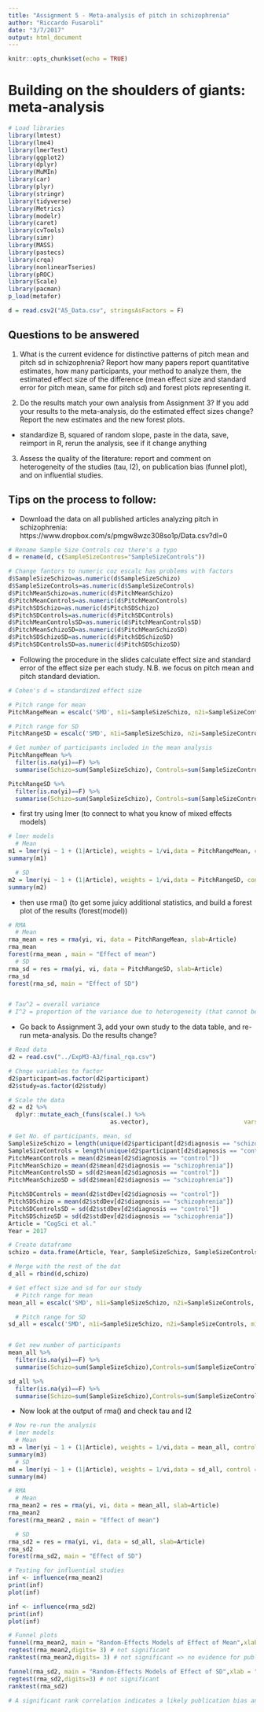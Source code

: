 ```yaml
---
title: "Assignment 5 - Meta-analysis of pitch in schizophrenia"
author: "Riccardo Fusaroli"
date: "3/7/2017"
output: html_document
---
```


```r
knitr::opts_chunk$set(echo = TRUE)
```

# Building on the shoulders of giants: meta-analysis

```r
# Load libraries
library(lmtest)
library(lme4)
library(lmerTest)
library(ggplot2)
library(dplyr)
library(MuMIn)
library(car)
library(plyr)
library(stringr)
library(tidyverse)
library(Metrics)
library(modelr)
library(caret)
library(cvTools)
library(simr)
library(MASS)
library(pastecs)
library(crqa)
library(nonlinearTseries)
library(pROC)
library(Scale)
library(pacman)
p_load(metafor)
```

```r
d = read.csv2("A5_Data.csv", stringsAsFactors = F)
```

## Questions to be answered

1. What is the current evidence for distinctive patterns of pitch mean and pitch sd in schizophrenia? Report how many papers report quantitative estimates, how many participants, your method to analyze them, the estimated effect size of the difference (mean effect size and standard error for pitch mean, same for pitch sd) and forest plots representing it. 

2. Do the results match your own analysis from Assignment 3? If you add your results to the meta-analysis, do the estimated effect sizes change? Report the new estimates and the new forest plots. 
- standardize B, squared of random slope, paste in the data, save, reimport in R, rerun the analysis, see if it change anything

3. Assess the quality of the literature: report and comment on heterogeneity of the studies (tau, I2), on publication bias (funnel plot), and on influential studies.


## Tips on the process to follow:

- Download the data on all published articles analyzing pitch in schizophrenia: https://www.dropbox.com/s/pmgw8wzc308so1p/Data.csv?dl=0
```r
# Rename Sample Size Controls coz there's a typo
d = rename(d, c(SampleSizeContros="SampleSizeControls"))

# Change fantors to numeric coz escalc has problems with factors
d$SampleSizeSchizo=as.numeric(d$SampleSizeSchizo)
d$SampleSizeControls=as.numeric(d$SampleSizeControls)
d$PitchMeanSchizo=as.numeric(d$PitchMeanSchizo)
d$PitchMeanControls=as.numeric(d$PitchMeanControls)
d$PitchSDSchizo=as.numeric(d$PitchSDSchizo)
d$PitchSDControls=as.numeric(d$PitchSDControls)
d$PitchMeanControlsSD=as.numeric(d$PitchMeanControlsSD)
d$PitchMeanSchizoSD=as.numeric(d$PitchMeanSchizoSD)
d$PitchSDSchizoSD=as.numeric(d$PitchSDSchizoSD)
d$PitchSDControlsSD=as.numeric(d$PitchSDSchizoSD)
```


- Following the procedure in the slides calculate effect size and standard error of the effect size per each study. N.B. we focus on pitch mean and pitch standard deviation.
```r
# Cohen's d = standardized effect size

# Pitch range for mean
PitchRangeMean = escalc('SMD', n1i=SampleSizeSchizo, n2i=SampleSizeControls, m1i=PitchMeanSchizo, m2i=PitchMeanControls, sd1i=PitchMeanSchizoSD, sd2i=PitchMeanControlsSD, data = d)

# Pitch range for SD
PitchRangeSD = escalc('SMD', n1i=SampleSizeSchizo, n2i=SampleSizeControls, m1i=PitchSDSchizo, m2i=PitchSDControls, sd1i=PitchSDSchizoSD, sd2i=PitchSDControlsSD, data = d)

```

```r
# Get number of participants included in the mean analysis
PitchRangeMean %>% 
  filter(is.na(yi)==F) %>%
  summarise(Schizo=sum(SampleSizeSchizo), Controls=sum(SampleSizeControls))

PitchRangeSD %>% 
  filter(is.na(yi)==F) %>%
  summarise(Schizo=sum(SampleSizeSchizo), Controls=sum(SampleSizeControls))
```

  - first try using lmer (to connect to what you know of mixed effects models)
```r
# lmer models
  # Mean
m1 = lmer(yi ~ 1 + (1|Article), weights = 1/vi,data = PitchRangeMean, control = lmerControl(check.nobs.vs.nlev = "ignore", check.nobs.vs.nRE = "ignore"))
summary(m1)

  # SD
m2 = lmer(yi ~ 1 + (1|Article), weights = 1/vi,data = PitchRangeSD, control = lmerControl(check.nobs.vs.nlev = "ignore", check.nobs.vs.nRE = "ignore"))
summary(m2)
```
 
  - then use rma() (to get some juicy additional statistics, and build a forest plot of the results (forest(model))
```r
# RMA
  # Mean 
rma_mean = res = rma(yi, vi, data = PitchRangeMean, slab=Article)
rma_mean 
forest(rma_mean , main = "Effect of mean")
  # SD
rma_sd = res = rma(yi, vi, data = PitchRangeSD, slab=Article)
rma_sd
forest(rma_sd, main = "Effect of SD")


# Tau^2 = overall variance
# I^2 = proportion of the variance due to heterogeneity (that cannot be reduced to within-study uncertainty)
```
 

- Go back to Assignment 3, add your own study to the data table, and re-run meta-analysis. Do the results change?
```r
# Read data
d2 = read.csv("../ExpM3-A3/final_rqa.csv")

# Chnge variables to factor
d2$participant=as.factor(d2$participant)
d2$study=as.factor(d2$study)

# Scale the data
d2 = d2 %>%
  dplyr::mutate_each_(funs(scale(.) %>%
                             as.vector),                           vars=c("mean","stdDev","range","median","InterquartileRange","MeanAbsoluteDeviation","coefficientOfVariation","delay","radius","embed","rqa_REC","rqa_DET","rqa_maxL","rqa_L","rqa_ENTR","rqa_TT","rqa_LAM"))
```

```r
# Get No. of participants, mean, sd 
SampleSizeSchizo = length(unique(d2$participant[d2$diagnosis == "schizophrenia"]))
SampleSizeControls = length(unique(d2$participant[d2$diagnosis == "control"]))
PitchMeanControls = mean(d2$mean[d2$diagnosis == "control"])
PitchMeanSchizo = mean(d2$mean[d2$diagnosis == "schizophrenia"])
PitchMeanControlsSD = sd(d2$mean[d2$diagnosis == "control"])
PitchMeanSchizoSD = sd(d2$mean[d2$diagnosis == "schizophrenia"])

PitchSDControls = mean(d2$stdDev[d2$diagnosis == "control"])
PitchSDSchizo = mean(d2$stdDev[d2$diagnosis == "schizophrenia"])
PitchSDControlsSD = sd(d2$stdDev[d2$diagnosis == "control"])
PitchSDSchizoSD = sd(d2$stdDev[d2$diagnosis == "schizophrenia"])
Article = "CogSci et al."
Year = 2017

# Create dataframe
schizo = data.frame(Article, Year, SampleSizeSchizo, SampleSizeControls, PitchMeanControls, PitchMeanControlsSD, PitchMeanSchizo, PitchMeanSchizoSD, PitchSDControls, PitchSDControlsSD, PitchSDSchizo, PitchSDSchizoSD)

# Merge with the rest of the dat
d_all = rbind(d,schizo)
```

```r
# Get effect size and sd for our study
  # Pitch range for mean
mean_all = escalc('SMD', n1i=SampleSizeSchizo, n2i=SampleSizeControls, m1i=PitchMeanSchizo, m2i=PitchMeanControls, sd1i=PitchMeanSchizoSD, sd2i=PitchMeanControlsSD, data = d_all)

  # Pitch range for SD
sd_all = escalc('SMD', n1i=SampleSizeSchizo, n2i=SampleSizeControls, m1i=PitchSDSchizo, m2i=PitchSDControls, sd1i=PitchSDSchizoSD, sd2i=PitchSDControlsSD, data = d_all)


# Get new number of participants
mean_all %>% 
  filter(is.na(yi)==F) %>%
  summarise(Schizo=sum(SampleSizeSchizo),Controls=sum(SampleSizeControls))

sd_all %>%
  filter(is.na(yi)==F) %>%
  summarise(Schizo=sum(SampleSizeSchizo),Controls=sum(SampleSizeControls))

```
- Now look at the output of rma() and check tau and I2
```r
# Now re-run the analysis
# lmer models
  # Mean
m3 = lmer(yi ~ 1 + (1|Article), weights = 1/vi,data = mean_all, control = lmerControl(check.nobs.vs.nlev = "ignore", check.nobs.vs.nRE = "ignore"))
summary(m3)
  # SD
m4 = lmer(yi ~ 1 + (1|Article), weights = 1/vi,data = sd_all, control = lmerControl(check.nobs.vs.nlev = "ignore", check.nobs.vs.nRE = "ignore"))
summary(m4)

# RMA
  # Mean 
rma_mean2 = res = rma(yi, vi, data = mean_all, slab=Article)
rma_mean2
forest(rma_mean2 , main = "Effect of mean")

  # SD
rma_sd2 = res = rma(yi, vi, data = sd_all, slab=Article)
rma_sd2
forest(rma_sd2, main = "Effect of SD")
```

```r
# Testing for influential studies
inf <- influence(rma_mean2)
print(inf)
plot(inf)

inf <- influence(rma_sd2)
print(inf)
plot(inf)
```

```r
# Funnel plots
funnel(rma_mean2, main = "Random-Effects Models of Effect of Mean",xlab = "Standardized Mean Difference") # looks fine
regtest(rma_mean2,digits= 3) # not significant
ranktest(rma_mean2,digits= 3) # not significant => no evidence for publication bias

funnel(rma_sd2, main = "Random-Effects Models of Effect of SD",xlab = "Standardized Mean Difference") # looks weird
regtest(rma_sd2,digits=3) # not significant
ranktest(rma_sd2)

# A significant rank correlation indicates a likely publication bias and inflated effect sizes due to small samples
```






